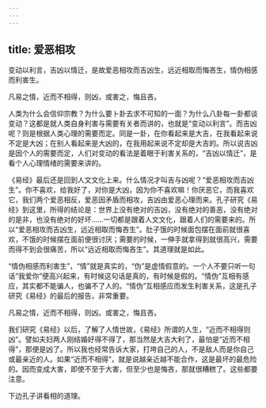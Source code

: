 ```yaml
---
---
---
```

title: 爱恶相攻
---




变动以利言，吉凶以情迁，是故爱恶相攻而吉凶生，远近相取而悔吝生，情伪相感而利害生。

凡易之情，近而不相得，则凶，或害之，悔且吝。

人类为什么会信仰宗教？为什么要卜卦去求不可知的一面？为什么八卦每一卦都谈变动？这都是就人类自身利害与需要有关者而讲的，也就是“变动以利言”。而吉凶呢？则是根据人类心理的需要而定。同是一卦，在你看起来是大吉，在我看起来说不定是大凶；在别人看起来是大凶的，在我用起来说不定却是大吉的。所以说吉凶是因个人的需要而定，人们对变动的看法是着眼于利害关系的，“吉凶以情迁”，是看个人心理情绪的需要来讲的。

《易经》最后还是回到人文文化上来。什么情况才叫吉与凶呢？“爱恶相攻而吉凶生”。你不喜欢，给我好了，对你是大凶，因为你不喜欢嘛！你厌恶它，而我喜欢它，我们两个爱恶相反，爱恶因矛盾而相攻，吉凶由爱恶心理而来。孔子研究《易经》到这里，所得的结论是：世界上没有绝对的吉凶，没有绝对的善恶，没有绝对的是非，也没有绝对的好坏……一切都是跟着人文文化，跟着人们的需要来的。所以“爱恶相攻而吉凶生，远近相取而悔吝生”。肚子饿的时候面包摆在面前就很喜欢，不饿的时候摆在面前便很讨厌；需要的时候，一伸手就拿得到就很高兴，需要而得不到会很痛苦，所以“远近相取而悔吝生”。其道理就是如此。

“情伪相感而利害生”，“情”就是真实的，“伪”是虚情假意的。一个人不要只听一句话“我爱你”便高兴起来，有时候这句话是真的，有时候是假的。“情伪”互相有感应，其实都不能骗人，也骗不了人的。“情伪”互相感应而发生利害关系，这是孔子研究《易经》的最后的报告，非常重要。

凡易之情，近而不相得，则凶。或害之，悔且吝。

我们研究《易经》以后，了解了人情世故，《易经》所谓的人生，“近而不相得则凶”。譬如夫妇两人刚结婚好得不得了，那当然是大吉大利了，最怕是“近而不相得”，那便是凶了。所以我也经常告诉大家，打垮自己的人，不是敌人而是你自己或最亲近的人。如果“近而不相得”，就是说越亲近越不能合作，这是最坏的最危险的。因而变成大害，即使不至于大害，但至少也是悔吝，那就很糟糕了。这些都要注意。

下边孔子讲看相的道理。